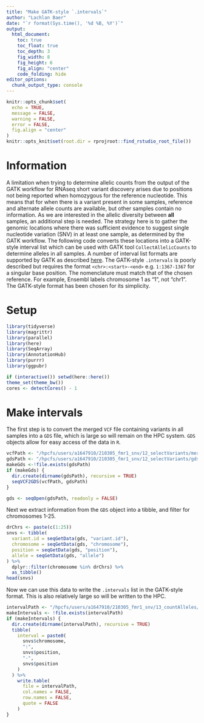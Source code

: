 ```yaml
---
title: "Make GATK-style `.intervals`"
author: "Lachlan Baer"
date: "`r format(Sys.time(), '%d %B, %Y')`"
output:
  html_document:
    toc: true
    toc_float: true
    toc_depth: 3
    fig_width: 8
    fig_height: 6
    fig_align: "center"
    code_folding: hide
editor_options: 
  chunk_output_type: console
---
```


```r
knitr::opts_chunk$set(
  echo = TRUE,
  message = FALSE,
  warning = FALSE,
  error = FALSE, 
  fig.align = "center"
)
knitr::opts_knit$set(root.dir = rprojroot::find_rstudio_root_file())
```

# Information

A limitation when trying to determine allelic counts from the output of the GATK workflow for RNAseq short variant discovery arises due to positions not being reported when homozygous for the reference nucleotide.
This means that for when there is a variant present in some samples, reference and alternate allele counts are available, but other samples contain no information.
As we are interested in the allelic diversity between **all** samples, an additional step is needed.
The strategy here is to gather the genomic locations where there was sufficient evidence to suggest single nucleotide variation (SNV) in at least one sample, as determined by the GATK workflow.
The following code converts these locations into a GATK-style interval list which can be used with GATK tool `CollectAllelicCounts` to determine alleles in all samples.
A number of interval list formats are supported by GATK as described [here](https://gatk.broadinstitute.org/hc/en-us/articles/360035531852-Intervals-and-interval-lists).
The GATK-style `.intervals` is poorly described but requires the format `<chr>:<start>-<end>` e.g. `1:1367-1367` for a singular base position. 
The nomenclature must match that of the chosen reference. 
For example, Ensembl labels chromosome 1 as "1", not "chr1".
The GATK-style format has been chosen for its simplicity.

# Setup 

```r
library(tidyverse)
library(magrittr)
library(parallel)
library(here)
library(SeqArray)
library(AnnotationHub)
library(purrr)
library(ggpubr)
```

```r
if (interactive()) setwd(here::here())
theme_set(theme_bw())
cores <- detectCores() - 1
```

# Make intervals

The first step is to convert the merged `VCF` file containing variants in all samples into a `GDS` file, which is large so will remain on the HPC system.
`GDS` objects allow for easy access of the data in `R`.

```r
vcfPath <- "/hpcfs/users/a1647910/210305_fmr1_snv/12_selectVariants/mergedVcf/mergedVcf.vcf.gz"
gdsPath <- "/hpcfs/users/a1647910/210305_fmr1_snv/12_selectVariants/gds/mergedGds.gds"
makeGds <-!file.exists(gdsPath)
if (makeGds) {
  dir.create(dirname(gdsPath), recursive = TRUE)
  seqVCF2GDS(vcfPath, gdsPath)
}
```

```r
gds <- seqOpen(gdsPath, readonly = FALSE)
```

Next we extract information from the `GDS` object into a tibble, and filter for chromosomes 1-25.

```r
drChrs <- paste(c(1:25))
snvs <- tibble(
  variant.id = seqGetData(gds, "variant.id"),
  chromosome = seqGetData(gds, "chromosome"),
  position = seqGetData(gds, "position"),
  allele = seqGetData(gds, "allele")
) %>%
  dplyr::filter(chromosome %in% drChrs) %>%
  as_tibble()
head(snvs)
```

Now we can use this data to write the `.intervals` list in the GATK-style format.
This is also relatively large so will be written to the HPC.

```r
intervalPath <- "/hpcfs/users/a1647910/210305_fmr1_snv/13_countAlleles/intervals/snvs.intervals"
makeIntervals <- !file.exists(intervalPath)
if (makeIntervals) {
  dir.create(dirname(intervalPath), recursive = TRUE)
  tibble(
    interval = paste0(
      snvs$chromosome,
      ":",
      snvs$position,
      "-",
      snvs$position
    )
  ) %>%
    write.table(
      file = intervalPath,
      col.names = FALSE,
      row.names = FALSE,
      quote = FALSE
    )
}
```
